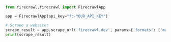 ```python
from firecrawl.firecrawl import FirecrawlApp

app = FirecrawlApp(api_key="fc-YOUR_API_KEY")

# Scrape a website:
scrape_result = app.scrape_url('firecrawl.dev', params={'formats': ['markdown', 'html']})
print(scrape_result)
```